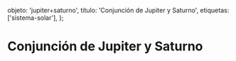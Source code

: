 
  objeto: 'jupiter+saturno',
  titulo: 'Conjunción de Jupiter y Saturno',
  etiquetas: ['sistema-solar'],
};

# Conjunción de Jupiter y Saturno

<Imagen
  src="registro/jupiter-saturno_20211221_2_conjuncion.gif"
  fecha="20211221"
/>

<Imagen
  src="registro/jupiter-saturno_20201220_1_jupiter-saturno-20diciembre2020-2.png"
  fecha="20201220"
/>